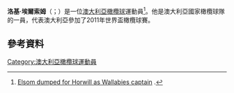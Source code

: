 '''洛基·埃爾索姆'''（{{lang-en|Rocky Elsom}}；{{bd|1983年|2月14日}}）是一位[[澳大利亞|澳大利亞]][[橄欖球|橄欖球]]運動員<ref>[http://www.brisbanetimes.com.au/rugby-union/union-news/elsom-dumped-for-horwill-as-wallabies-captain-20110818-1iz0i.html Elsom dumped for Horwill as Wallabies captain] {{Wayback|url=http://www.brisbanetimes.com.au/rugby-union/union-news/elsom-dumped-for-horwill-as-wallabies-captain-20110818-1iz0i.html |date=20150924062912 }}.</ref>。他是澳大利亞國家橄欖球隊的一員，代表澳大利亞參加了2011年世界盃橄欖球賽。
==參考資料==
{{Reflist}}
[[Category:澳大利亞橄欖球運動員|Category:澳大利亞橄欖球運動員]]